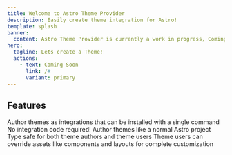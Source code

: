 ```yaml
---
title: Welcome to Astro Theme Provider
description: Easily create theme integration for Astro!
template: splash
banner:
  content: Astro Theme Provider is currently a work in progress, Coming Soon!
hero:
  tagline: Lets create a Theme!
  actions:
    - text: Coming Soon
      link: /#
      variant: primary
---
```



## Features

<CardGrid>
	<Card title="Theme Integrations" icon="pen">
		Author themes as integrations that can be installed with a single command
	</Card>
	<Card title="Easy to use" icon="rocket">
		No integration code required! Author themes like a normal Astro project
	</Card>
	<Card title="Type safe" icon="approve-check-circle">
		Type safe for both theme authors and theme users
	</Card>
	<Card title="Customizable" icon="setting">
		Theme users can override assets like components and layouts for complete customization
	</Card>
</CardGrid>

<style set:html={`
	body {
		--sl-nav-height: 0px;
	}

	header {
		display: none;
	}

	.hero {
		grid-template-columns: 1fr;
		place-content: center;
		max-width: 75ch;
		margin-inline: auto;
	}
`}></style>